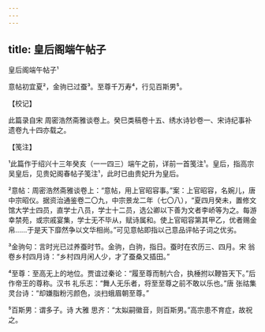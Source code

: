 ```yaml
---
---
---
```

title: 皇后阁端午帖子
---



皇后阁端午帖子¹





意帖初宜夏²，金驹已过蚕³。至尊千万寿⁴，行见百斯男⁵。

【校记】

此篇录自宋 周密浩然斋雅谈卷上。癸巳类稿卷十五、绣水诗钞卷一、宋诗纪事补遗卷九十四亦载之。

【笺注】

¹此篇作于绍兴十三年癸亥（一一四三）端午之前，详前一首笺注¹。皇后，指高宗 吴皇后，见贵妃阁春帖子笺注¹，此时已由贵妃升为皇后。

²意帖：周密浩然斋雅谈卷上：“意帖，用上官昭容事。”案：上官昭容，名婉儿，唐中宗昭仪。据资治通鉴卷二〇九，中宗景龙二年（七〇八），“夏四月癸未，置修文馆大学士四员，直学士八员，学士十二员，选公卿以下善为文者李峤等为之。每游幸禁苑，或宗戚宴集，学士无不毕从，赋诗属和。使上官昭容第其甲乙，优者赐金帛……于是天下靡然争以文华相尚。”可见意帖即指以己意品评帖子词之优劣。

³金驹句：言时光已过养蚕时节。金驹，白驹，指日。蚕时在农历三、四月。宋 翁卷乡村四月诗：“乡村四月闲人少，才了蚕桑又插田。”

⁴至尊：至高无上的地位。贾谊过秦论：“履至尊而制六合，执棰拊以鞭笞天下。”后作帝王的尊称。汉书 礼乐志：“舞人无乐者，将至至尊之前不敢以乐也。”唐 张祜集灵台诗：“却嫌脂粉污颜色，淡扫蛾眉朝至尊。”

⁵百斯男：谓多子。诗 大雅 思齐：“太姒嗣徽音，则百斯男。”高宗患不育症，故祝之。